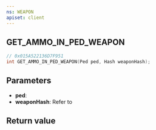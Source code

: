 ```yaml
---
ns: WEAPON
apiset: client
---
```

## GET_AMMO_IN_PED_WEAPON

```c
// 0x015A522136D7F951
int GET_AMMO_IN_PED_WEAPON(Ped ped, Hash weaponHash);
```


## Parameters
* **ped**:
* **weaponHash**: Refer to <EmbeddedEnum type="eWeaponHash" />

## Return value
